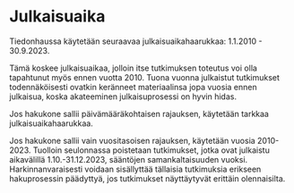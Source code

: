 # Julkaisuaika {#sec-krit-aika}

Tiedonhaussa käytetään seuraavaa julkaisuaikahaarukkaa: 1.1.2010 - 30.9.2023.

Tämä koskee julkaisuaikaa, jolloin itse tutkimuksen toteutus voi olla tapahtunut myös ennen vuotta 2010. Tuona vuonna julkaistut tutkimukset todennäköisesti ovatkin keränneet materiaalinsa jopa vuosia ennen julkaisua, koska akateeminen julkaisuprosessi on hyvin hidas.

Jos hakukone sallii päivämääräkohtaisen rajauksen, käytetään tarkkaa julkaisuaikahaarukkaa.

Jos hakukone sallii vain vuositasoisen rajauksen, käytetään vuosia 2010-2023. Tuolloin seulonnassa poistetaan tutkimukset, jotka ovat julkaistu aikavälillä 1.10.-31.12.2023, sääntöjen samankaltaisuuden vuoksi. Harkinnanvaraisesti voidaan sisällyttää tällaisia tutkimuksia erikseen hakuprosessin päädyttyä, jos tutkimukset näyttäytyvät erittäin olennaisilta.
